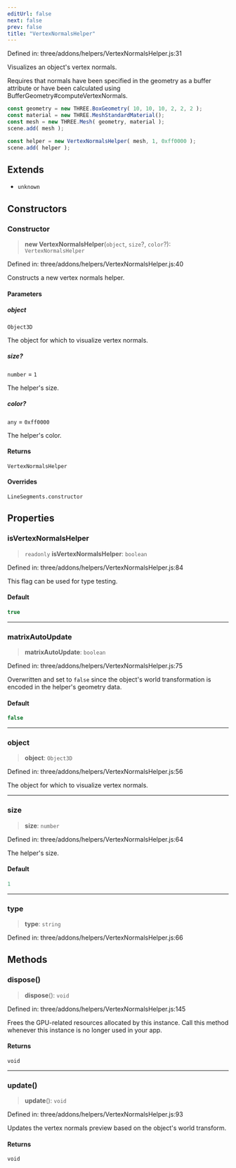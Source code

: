 ```yaml
---
editUrl: false
next: false
prev: false
title: "VertexNormalsHelper"
---
```


Defined in: three/addons/helpers/VertexNormalsHelper.js:31

Visualizes an object's vertex normals.

Requires that normals have been specified in the geometry as a buffer attribute or
have been calculated using BufferGeometry#computeVertexNormals.
```js
const geometry = new THREE.BoxGeometry( 10, 10, 10, 2, 2, 2 );
const material = new THREE.MeshStandardMaterial();
const mesh = new THREE.Mesh( geometry, material );
scene.add( mesh );

const helper = new VertexNormalsHelper( mesh, 1, 0xff0000 );
scene.add( helper );
```

## Extends

- `unknown`

## Constructors

### Constructor

> **new VertexNormalsHelper**(`object`, `size`?, `color`?): `VertexNormalsHelper`

Defined in: three/addons/helpers/VertexNormalsHelper.js:40

Constructs a new vertex normals helper.

#### Parameters

##### object

`Object3D`

The object for which to visualize vertex normals.

##### size?

`number` = `1`

The helper's size.

##### color?

`any` = `0xff0000`

The helper's color.

#### Returns

`VertexNormalsHelper`

#### Overrides

`LineSegments.constructor`

## Properties

### isVertexNormalsHelper

> `readonly` **isVertexNormalsHelper**: `boolean`

Defined in: three/addons/helpers/VertexNormalsHelper.js:84

This flag can be used for type testing.

#### Default

```ts
true
```

***

### matrixAutoUpdate

> **matrixAutoUpdate**: `boolean`

Defined in: three/addons/helpers/VertexNormalsHelper.js:75

Overwritten and set to `false` since the object's world transformation
is encoded in the helper's geometry data.

#### Default

```ts
false
```

***

### object

> **object**: `Object3D`

Defined in: three/addons/helpers/VertexNormalsHelper.js:56

The object for which to visualize vertex normals.

***

### size

> **size**: `number`

Defined in: three/addons/helpers/VertexNormalsHelper.js:64

The helper's size.

#### Default

```ts
1
```

***

### type

> **type**: `string`

Defined in: three/addons/helpers/VertexNormalsHelper.js:66

## Methods

### dispose()

> **dispose**(): `void`

Defined in: three/addons/helpers/VertexNormalsHelper.js:145

Frees the GPU-related resources allocated by this instance. Call this
method whenever this instance is no longer used in your app.

#### Returns

`void`

***

### update()

> **update**(): `void`

Defined in: three/addons/helpers/VertexNormalsHelper.js:93

Updates the vertex normals preview based on the object's world transform.

#### Returns

`void`
